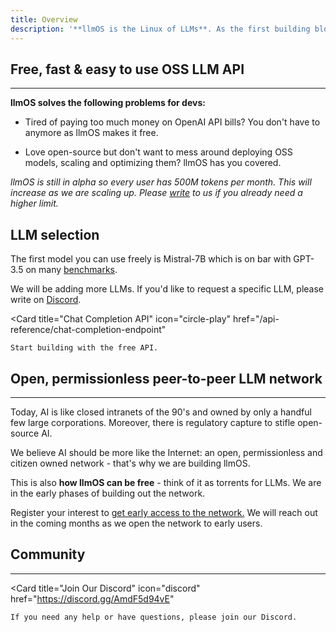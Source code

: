 ```yaml
---
title: Overview
description: '**llmOS is the Linux of LLMs**. As the first building block, it provides free, permissionless access to the state of the art open-source LLMs. By devs, for devs.'
---
```


## Free, fast & easy to use OSS LLM API

***

**llmOS solves the following problems for devs:**

* Tired of paying too much money on OpenAI API bills? You don't have to anymore as llmOS makes it free.

* Love open-source but don't want to mess around deploying OSS models, scaling and optimizing them? llmOS has you covered.

*llmOS is still in alpha so every user has 500M tokens per month. This will increase as we are scaling up. Please [write](https://discord.gg/38c5cxE4Zb) to us if you already need a higher limit.*

## LLM selection

The first model you can use freely is Mistral-7B which is on bar with GPT-3.5 on many [benchmarks](https://mistral.ai/news/announcing-mistral-7b/).

We will be adding more LLMs. If you'd like to request a specific LLM, please write on [Discord](https://discord.gg/38c5cxE4Zb). 

<Card
    title="Chat Completion API"
    icon="circle-play"
    href="/api-reference/chat-completion-endpoint"
>
    Start building with the free API.
</Card>

## Open, permissionless peer-to-peer LLM network

***

Today, AI is like closed intranets of the 90's and owned by only a handful few large corporations. Moreover, there is regulatory capture to stifle open-source AI.

We believe AI should be more like the Internet: an open, permissionless and citizen owned network - that's why we are building llmOS. 

This is also **how llmOS can be free** - think of it as torrents for LLMs. We are in the early phases of building out the network. 

Register your interest to [get early access to the network.](https://discord.gg/38c5cxE4Zb) We will reach out in the coming months as we open the network to early users.

## Community

***

  <Card
    title="Join Our Discord"
    icon="discord"
    href="https://discord.gg/AmdF5d94vE"
  >
    If you need any help or have questions, please join our Discord.
  </Card>
